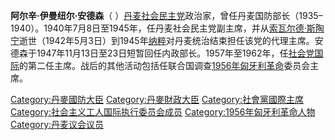 {{Unreferenced|time=2020-10-28T09:36:15+00:00}}
'''阿尔辛·伊曼纽尔·安德森'''（{{lang-da|Alsing Emanuel Andersen}}  {{bd|1893年|2月5日|1962年|12月5日}}）[[丹麦社会民主党|丹麦社会民主党]]政治家，曾任丹麦国防部长（1935–1940）。1940年7月8日至1945年，任丹麦社会民主党副主席，并从[[索瓦尔德·斯陶宁|索瓦尔德·斯陶宁]]逝世（1942年5月3日）到1945年[[纳粹|纳粹]]对丹麦统治结束担任该党的代理主席。安德森于1947年11月13日至23日短暂回任内政部长。1957年至1962年，任[[社会党国际|社会党国际]]的第二任主席。战后的其他活动包括任联合国调查[[1956年匈牙利革命|1956年匈牙利革命]]委员会主席。

[[Category:丹麥國防大臣|Category:丹麥國防大臣]]
[[Category:丹麥財政大臣|Category:丹麥財政大臣]]
[[Category:社會黨國際主席|Category:社會黨國際主席]]
[[Category:社会主义工人国际执行委员会成员|Category:社会主义工人国际执行委员会成员]]
[[Category:1956年匈牙利革命人物|Category:1956年匈牙利革命人物]]
[[Category:丹麦议会议员|Category:丹麦议会议员]]